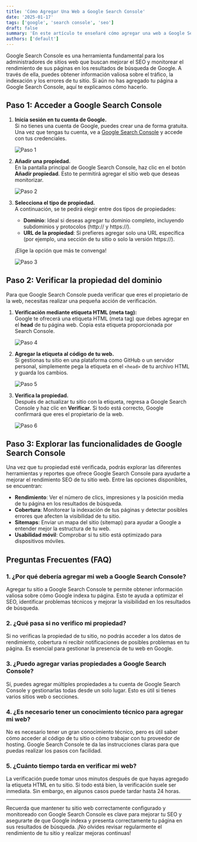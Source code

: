 ```yaml
---
title: 'Cómo Agregar Una Web a Google Search Console'
date: '2025-01-17'
tags: ['google', 'search console', 'seo']
draft: false
summary: 'En este artículo te enseñaré cómo agregar una web a Google Search Console de forma detallada, paso a paso, mejorando el SEO y la visibilidad de tu sitio.'
authors: ['default']
---
```


Google Search Console es una herramienta fundamental para los administradores de sitios web que buscan mejorar el SEO y monitorear el rendimiento de sus páginas en los resultados de búsqueda de Google. A través de ella, puedes obtener información valiosa sobre el tráfico, la indexación y los errores de tu sitio. Si aún no has agregado tu página a Google Search Console, aquí te explicamos cómo hacerlo.

## Paso 1: Acceder a Google Search Console

1. **Inicia sesión en tu cuenta de Google.**  
   Si no tienes una cuenta de Google, puedes crear una de forma gratuita. Una vez que tengas tu cuenta, ve a [Google Search Console](https://search.google.com/search-console/welcome) y accede con tus credenciales.

   ![Paso 1](https://res.cloudinary.com/dq0pfesxe/image/upload/v1737143989/blog/hs1pf58dzrb5gtj4vcmr.png)

2. **Añadir una propiedad.**  
   En la pantalla principal de Google Search Console, haz clic en el botón **Añadir propiedad**. Esto te permitirá agregar el sitio web que deseas monitorizar.

   ![Paso 2](https://res.cloudinary.com/dq0pfesxe/image/upload/v1737144363/blog/wzitad7wwzsc4ih6oq26.png)

3. **Selecciona el tipo de propiedad.**  
   A continuación, se te pedirá elegir entre dos tipos de propiedades:
   - **Dominio**: Ideal si deseas agregar tu dominio completo, incluyendo subdominios y protocolos (http:// y https://).
   - **URL de la propiedad**: Si prefieres agregar solo una URL específica (por ejemplo, una sección de tu sitio o solo la versión https://).

   ¡Elige la opción que más te convenga!

   ![Paso 3](https://res.cloudinary.com/dq0pfesxe/image/upload/v1737144380/blog/w9i4g5cx3wri08cjxmsv.png)

## Paso 2: Verificar la propiedad del dominio

Para que Google Search Console pueda verificar que eres el propietario de la web, necesitas realizar una pequeña acción de verificación.

1. **Verificación mediante etiqueta HTML (meta tag):**  
   Google te ofrecerá una etiqueta HTML (meta tag) que debes agregar en el **head** de tu página web. Copia esta etiqueta proporcionada por Search Console.

   ![Paso 4](https://res.cloudinary.com/dq0pfesxe/image/upload/v1737144398/blog/yd8sizodpciyegu5eojz.png)

2. **Agregar la etiqueta al código de tu web.**  
   Si gestionas tu sitio en una plataforma como GitHub o un servidor personal, simplemente pega la etiqueta en el `<head>` de tu archivo HTML y guarda los cambios.

   ![Paso 5](https://res.cloudinary.com/dq0pfesxe/image/upload/v1737144413/blog/rq8c2jdak9scgnz1gll3.png)

3. **Verifica la propiedad.**  
   Después de actualizar tu sitio con la etiqueta, regresa a Google Search Console y haz clic en **Verificar**. Si todo está correcto, Google confirmará que eres el propietario de la web.

   ![Paso 6](https://res.cloudinary.com/dq0pfesxe/image/upload/v1737144442/blog/wibb4igncbebhecgevot.png)

## Paso 3: Explorar las funcionalidades de Google Search Console

Una vez que tu propiedad esté verificada, podrás explorar las diferentes herramientas y reportes que ofrece Google Search Console para ayudarte a mejorar el rendimiento SEO de tu sitio web. Entre las opciones disponibles, se encuentran:

- **Rendimiento**: Ver el número de clics, impresiones y la posición media de tu página en los resultados de búsqueda.
- **Cobertura**: Monitorear la indexación de tus páginas y detectar posibles errores que afecten la visibilidad de tu sitio.
- **Sitemaps**: Enviar un mapa del sitio (sitemap) para ayudar a Google a entender mejor la estructura de tu web.
- **Usabilidad móvil**: Comprobar si tu sitio está optimizado para dispositivos móviles.

## Preguntas Frecuentes (FAQ)

### 1. ¿Por qué debería agregar mi web a Google Search Console?

Agregar tu sitio a Google Search Console te permite obtener información valiosa sobre cómo Google indexa tu página. Esto te ayuda a optimizar el SEO, identificar problemas técnicos y mejorar la visibilidad en los resultados de búsqueda.

### 2. ¿Qué pasa si no verifico mi propiedad?

Si no verificas la propiedad de tu sitio, no podrás acceder a los datos de rendimiento, cobertura ni recibir notificaciones de posibles problemas en tu página. Es esencial para gestionar la presencia de tu web en Google.

### 3. ¿Puedo agregar varias propiedades a Google Search Console?

Sí, puedes agregar múltiples propiedades a tu cuenta de Google Search Console y gestionarlas todas desde un solo lugar. Esto es útil si tienes varios sitios web o secciones.

### 4. ¿Es necesario tener un conocimiento técnico para agregar mi web?

No es necesario tener un gran conocimiento técnico, pero es útil saber cómo acceder al código de tu sitio o cómo trabajar con tu proveedor de hosting. Google Search Console te da las instrucciones claras para que puedas realizar los pasos con facilidad.

### 5. ¿Cuánto tiempo tarda en verificar mi web?

La verificación puede tomar unos minutos después de que hayas agregado la etiqueta HTML en tu sitio. Si todo está bien, la verificación suele ser inmediata. Sin embargo, en algunos casos puede tardar hasta 24 horas.

---

Recuerda que mantener tu sitio web correctamente configurado y monitoreado con Google Search Console es clave para mejorar tu SEO y asegurarte de que Google indexa y presenta correctamente tu página en sus resultados de búsqueda. ¡No olvides revisar regularmente el rendimiento de tu sitio y realizar mejoras continuas!
